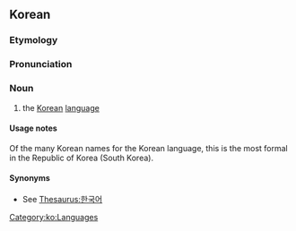 ==Korean==

===Etymology===
{{ko-etym-Sino|韓國|Korea|語|language}}

===Pronunciation===
{{ko-IPA|l=y}}

===Noun===
{{ko-noun|hanja=韓國語}}

# {{senseid|ko|Q9176}} the [[Korean]] [[language]]

====Usage notes====
Of the many Korean names for the Korean language, this is the most formal in the Republic of Korea (South Korea). {{ko-l|한국말}}

====Synonyms====
* See [[Thesaurus:한국어]]

[[Category:ko:Languages]]